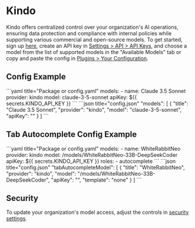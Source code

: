 
# Kindo

Kindo offers centralized control over your organization's AI operations, ensuring data protection and compliance with internal policies while supporting various commercial and open-source models. To get started, sign up [here](https://app.kindo.ai/), create an API key in [Settings > API > API Keys](https://app.kindo.ai/settings/api), and choose a model from the list of supported models in the "Available Models" tab or copy and paste the config in [Plugins > Your Configuration](https://app.kindo.ai/plugins).

## Config Example

<Tabs groupId="config-example">
  <TabItem value="yaml" label="YAML">
  ```yaml title="Package or config.yaml"
  models:
    - name: Claude 3.5 Sonnet
      provider: kindo
      model: claude-3-5-sonnet
      apiKey: ${{ secrets.KINDO_API_KEY }}
  ```
  </TabItem>
  <TabItem value="json" label="JSON">
  ```json title="config.json"
    "models": [
      {
        "title": "Claude 3.5 Sonnet",
        "provider": "kindo",
        "model": "claude-3-5-sonnet",
        "apiKey": "<KINDO_API_KEY>"
      }
    ]
  ```
  </TabItem>
</Tabs>

## Tab Autocomplete Config Example

<Tabs groupId="config-example">
  <TabItem value="yaml" label="YAML">
    ```yaml title="Package or config.yaml"
    models:
      - name: WhiteRabbitNeo
        provider: kindo
        model: /models/WhiteRabbitNeo-33B-DeepSeekCoder
        apiKey: ${{ secrets.KINDO_API_KEY }}
        roles:
          - autocomplete
    ```
  </TabItem>
  <TabItem value="json" label="JSON">
    ```json title="config.json"
      "tabAutocompleteModel": [
        {
          "title": "WhiteRabbitNeo",
          "provider": "kindo",
          "model": "/models/WhiteRabbitNeo-33B-DeepSeekCoder",
          "apiKey": "<KINDO_API_KEY>",
          "template": "none"
        }
      ]
    ```
  </TabItem>
</Tabs>

## Security

To update your organization's model access, adjust the controls in [security settings](https://app.kindo.ai/security-settings).
